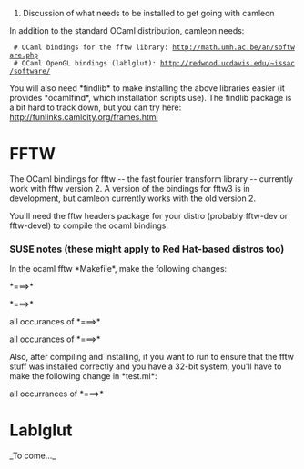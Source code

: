 #Discussion of what needs to be installed to get going with camleon

In addition to the standard OCaml distribution, camleon needs:

  # OCaml bindings for the fftw library: http://math.umh.ac.be/an/software.php
  # OCaml OpenGL bindings (lablglut): http://redwood.ucdavis.edu/~issac/software/

You will also need *findlib* to make installing the above libraries easier (it provides *ocamlfind*, which installation scripts use). The findlib package is a bit hard to track down, but you can try here: http://funlinks.camlcity.org/frames.html

= FFTW =

The OCaml bindings for fftw -- the fast fourier transform library -- currently work with fftw version 2. A version of the bindings for fftw3 is in development, but camleon currently works with the old version 2.

You'll need the fftw headers package for your distro (probably fftw-dev or fftw-devel) to compile the ocaml bindings.

=== SUSE notes (these might apply to Red Hat-based distros too) ===

In the ocaml fftw *Makefile*, make the following changes:

{{{OCAMLH=$(shell ocamlc -where)/caml}}} *===>* {{{OCAMLH=$(shell ocamlc -where)}}}

{{{INCLUDE_FFTW = /usr/include/fftw}}} *===>*  {{{INCLUDE_FFTW = /usr/include/}}}

all occurances of {{{-lfftw}}} *===>* {{{-ldfftw}}}

all occurances of {{{-lrfftw}}} *===>* {{{-ldrfftw}}}

Also, after compiling and installing, if you want to run {{{make test}}} to ensure that the fftw stuff was installed correctly and you have a 32-bit system, you'll have to make the following change in *test.ml*:

all occurrances of {{{float64}}} *===>* {{{float32}}}


= Lablglut =

_To come..._